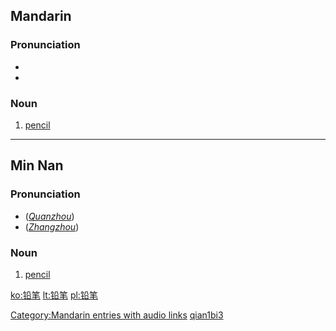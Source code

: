 {{zh-forms|[[铅]][[笔]]|[[鉛筆]]}}
==Mandarin==
===Pronunciation===
*{{audio|zh-qiānbǐ.ogg|audio}}
*{{IPA|[ tɕʰiɛn˥˥pi˨˩˦ ]}}

===Noun===
{{cmn-noun|s|pin=qiānbǐ|pint=qian1bi3|tra=鉛筆|sim=铅笔|rs=钅05}}

# [[pencil]]

[[Category:Mandarin entries with audio links]]
[[Category:zh-cn:Beginning Mandarin|qian1bi3]]

----

==Min Nan==
===Pronunciation===
*(''[[w:Quanzhou|Quanzhou]]'') {{IPA|[ ɪɛn˨˩pɪt˩˩ ]}}
*(''[[w:Zhangzhou|Zhangzhou]]'') {{IPA|[ ɪɛn˧˧pɪt˩˩ ]}}

===Noun===
{{nan-noun|s|poj=iân-pit|pojt=ian5pit4|tra=鉛筆|sim=铅笔|rs=钅05}}

# [[pencil]]

[[ko:铅笔]]
[[lt:铅笔]]
[[pl:铅笔]]